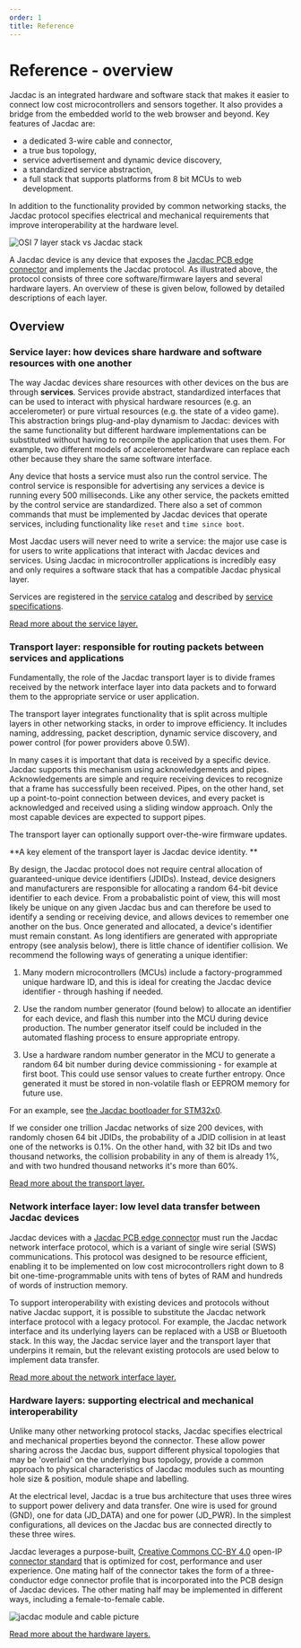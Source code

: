 ```yaml
---
order: 1
title: Reference
---
```


# Reference - overview

Jacdac is an integrated hardware and software stack 
that makes it easier to connect low cost microcontrollers 
and sensors together. It also provides a bridge from the embedded
world to the web browser and beyond. Key features of Jacdac are:

* a dedicated 3-wire cable and connector,
* a true bus topology,
* service advertisement and dynamic device discovery,
* a standardized service abstraction, 
* a full stack that supports platforms from 8 bit MCUs to web development.

In addition to the functionality provided by common networking 
stacks, the Jacdac protocol specifies electrical and mechanical
requirements that improve interoperability at the hardware level.

![OSI 7 layer stack vs Jacdac stack](./images/osi-and-jacdac-stack.png)

A Jacdac device is any device that exposes the [Jacdac PCB edge connector](https://github.com/microsoft/jacdac-ddk/tree/main/design#pcb-edge-connector-in-detail)
and implements the Jacdac protocol. 
As illustrated above, the protocol consists of three core software/firmware layers and several hardware layers.
An overview of these is given below, followed by detailed descriptions of each layer. 

## Overview

### Service layer: how devices share hardware and software resources with one another

The way Jacdac devices share resources with other devices on the bus are through __services__. 
Services provide abstract, standardized interfaces that can be used to interact with 
physical hardware resources (e.g. an accelerometer) or pure virtual resources 
(e.g. the state of a video game). This abstraction brings plug-and-play dynamism to 
Jacdac: devices with the same functionality but different hardware implementations 
can be substituted without having to recompile the application that uses them. For example, 
two different models of accelerometer hardware can replace each other 
because they share the same software interface. 

Any device that hosts a service must also run the control service. 
The control service is responsible for advertising any services a device 
is running every 500 milliseconds. Like any other service, 
the packets emitted by the control service are standardized. 
There also a set of common commands that must be implemented by Jacdac devices that operate services, 
including functionality like `reset` and `time since boot`.

Most Jacdac users will never need to write a service: the major use case is for users 
to write applications that interact with Jacdac devices and services. 
Using Jacdac in microcontroller applications is incredibly easy and only 
requires a software stack that has a compatible Jacdac physical layer.

Services are registered in the [service catalog](/services/) 
and described by [service specifications](/reference/service-specification/).

[Read more about the service layer.](/reference/protocol#service-layer)

### Transport layer: responsible for routing packets between services and applications

Fundamentally, the role of the Jacdac transport layer is to
divide frames received by the network interface layer into data packets 
and to forward them to the appropriate service 
or user application. 
<!-- At this point, services and applications can use packets to perform actions based on new data. -->

The  transport layer integrates functionality that is split across multiple layers
in other networking stacks, in order to improve efficiency.
It includes naming, addressing, packet description, dynamic service discovery, 
and power control (for power providers above 0.5W).

In many cases it is important that data is received by a specific device. 
Jacdac supports this mechanism using acknowledgements and pipes. 
Acknowledgements are simple and require receiving devices 
to recognize that a frame has successfully been received. 
Pipes, on the other hand, set up a point-to-point connection between devices, 
and every packet is acknowledged and received using a sliding window approach. 
Only the most capable devices are expected to support pipes.

The transport layer can optionally support over-the-wire firmware updates. 

**A key element of the transport layer is Jacdac device identity. ** 

By design, the Jacdac protocol does not require central allocation of
guaranteed-unique device identifiers (JDIDs). Instead, device designers and manufacturers are responsible
for allocating a random 64-bit device identifier to each device. From a probabalistic
point of view, this will most likely be unique on any given Jacdac bus and can therefore
be used to identify a sending or receiving device, and allows devices to remember
one another on the bus. Once generated and allocated, a device's identifier must remain constant.
As long identifiers are generated with appropriate 
entropy (see analysis below), there is little chance of identifier collision. 
We recommend the following ways of generating a unique identifier:

1. Many modern microcontrollers (MCUs) include a factory-programmed unique hardware ID, and this is ideal for creating the Jacdac device identifier - through hashing if needed.

2. Use the random number generator (found below) to allocate an identifier for each device, and flash this number into the MCU during device production. The number generator itself could be included in the automated flashing process to ensure appropriate entropy.

2. Use a hardware random number generator in the MCU to generate a random 64 bit number during device commissioning - for example at first boot. This could use sensor values to create further entropy. Once generated it must be stored in non-volatile flash or EEPROM memory for future use.

For an example, see [the Jacdac bootloader for STM32x0](https://github.com/microsoft/jacdac-stm32x0/blob/master/bl/blmain.c).

<!-- { <RandomGenerator device={true} />} -->

If we consider one trillion Jacdac networks of size 200 devices, with randomly chosen 64 bit JDIDs, 
the probability of a JDID collision in at least one of the networks is 0.1%. 
On the other hand, with 32 bit IDs and two thousand networks, the collision probability in any of them is already 1%, 
and with two hundred thousand networks it's more than 60%.

[Read more about the transport layer.](/reference/protocol#transport-layer)

### Network interface layer: low level data transfer between Jacdac devices

Jacdac devices with a [Jacdac PCB edge connector](https://github.com/microsoft/jacdac-ddk/tree/main/design#pcb-edge-connector-in-detail)
must run the Jacdac network interface protocol, which is a variant of 
single wire serial (SWS) communications. This protocol was designed to be resource
efficient, enabling it to be implemented on low cost microcontrollers right down to 
8 bit one-time-programmable units with tens of bytes of RAM and hundreds of words 
of instruction memory.

<!-- Frames contain one or more packets, and packets contain a service command or report. 
Frames also have addressing metadata embedded inside them that the transport 
layer uses to route packets correctly. -->

To support interoperability with existing devices and protocols without
native Jacdac support, it is possible to substitute the Jacdac network interface
protocol with a legacy protocol. For example, the Jacdac network interface and its 
underlying layers can be replaced with a USB or Bluetooth stack. In this way, the Jacdac
service layer and the transport layer that underpins it remain, but the relevant existing
protocols are used below to implement data transfer.

[Read more about the network interface layer.](/reference/protocol#network-interface-layer)

### Hardware layers: supporting electrical and mechanical interoperability

Unlike many other networking protocol stacks, Jacdac specifies electrical and
mechanical properties beyond the connector. These allow power sharing across the Jacdac
bus, support different physical topologies that may be 'overlaid' on the 
underlying bus topology, provide a common approach to physical characteristics 
of Jacdac modules such as mounting hole size & position, module shape and labelling.

At the electrical level, Jacdac is a true bus architecture 
that uses three wires to support power delivery and data transfer. 
One wire is used for ground (GND), one for data (JD_DATA) and one for power (JD_PWR). 
In the simplest configurations, all devices on the Jacdac bus are connected
directly to these three wires. 

Jacdac leverages a purpose-built, [Creative Commons CC-BY 4.0](https://creativecommons.org/licenses/by/4.0/) open-IP [connector standard](https://github.com/microsoft/jacdac-ddk/tree/main/connector#cable) that is optimized for cost, performance and user experience. One mating half of the connector takes the form of a three-conductor edge connector profile that is incorporated into the PCB design of Jacdac devices. The other mating half may be implemented in different ways, including a female-to-female cable.

![jacdac module and cable picture](https://github.com/microsoft/jacdac-docs/blob/main/src/pages/images/cablepluggingintomodule.png?raw=true)

[Read more about the hardware layers.](/reference/hardware-specification)


